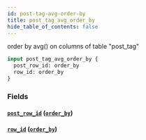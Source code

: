 ```yaml
---
id: post-tag-avg-order-by
title: post_tag_avg_order_by
hide_table_of_contents: false
---
```


order by avg() on columns of table "post_tag"

```graphql
input post_tag_avg_order_by {
  post_row_id: order_by
  row_id: order_by
}
```

### Fields

#### [`post_row_id`](#) ([`order_by`](../enums/order-by))

#### [`row_id`](#) ([`order_by`](../enums/order-by))
